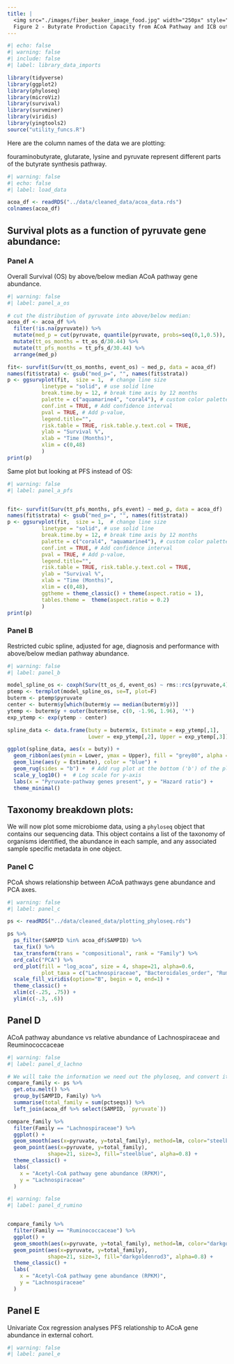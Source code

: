 ```yaml
--- 
title: |
  <img src="./images/fiber_beaker_image_food.jpg" width="250px" style="margin-left:5%; margin-right:5%"/>
  Figure 2 - Butyrate Production Capacity from ACoA Pathway and ICB outcome
---
```




```r
#| echo: false
#| warning: false
#| include: false
#| label: library_data_imports

library(tidyverse)
library(ggplot2)
library(phyloseq)
library(microViz)
library(survival)
library(survminer)
library(viridis)
library(yingtools2)
source("utility_funcs.R")


```

Here are the column names of the data we are plotting:

fouraminobutyrate, glutarate, lysine and pyruvate represent different parts of the butyrate synthesis pathway. 

```r
#| warning: false
#| echo: false
#| label: load_data

acoa_df <- readRDS("../data/cleaned_data/acoa_data.rds")
colnames(acoa_df)
```

## Survival plots as a function of pyruvate gene abundance:

### Panel A

Overall Survival (OS) by above/below median ACoA pathway gene abundance. 

```r
#| warning: false
#| label: panel_a_os

# cut the distribution of pyruvate into above/below median:
acoa_df <- acoa_df %>%
  filter(!is.na(pyruvate)) %>%
  mutate(med_p = cut(pyruvate, quantile(pyruvate, probs=seq(0,1,0.5)), c("Below Median", "Above Median"))) %>% #ifelse(pyruvate > median(pyruvate, na.rm = T), "Above Median", "Below Median")) %>%
  mutate(tt_os_months = tt_os_d/30.44) %>%
  mutate(tt_pfs_months = tt_pfs_d/30.44) %>%
  arrange(med_p)

fit<- survfit(Surv(tt_os_months, event_os) ~ med_p, data = acoa_df)
names(fit$strata) <- gsub("med_p=", "", names(fit$strata))
p <- ggsurvplot(fit,  size = 1,  # change line size
           linetype = "solid", # use solid line
           break.time.by = 12, # break time axis by 12 months
           palette = c("aquamarine4", "coral4"), # custom color palette
           conf.int = TRUE, # Add confidence interval
           pval = TRUE, # Add p-value,
           legend.title="",
           risk.table = TRUE, risk.table.y.text.col = TRUE,
           ylab = "Survival %",
           xlab = "Time (Months)",
           xlim = c(0,48)
           ) 
print(p)

```
Same plot but looking at PFS instead of OS:

```r
#| warning: false
#| label: panel_a_pfs


fit<- survfit(Surv(tt_pfs_months, pfs_event) ~ med_p, data = acoa_df)
names(fit$strata) <- gsub("med_p=", "", names(fit$strata))
p <- ggsurvplot(fit,  size = 1,  # change line size
           linetype = "solid", # use solid line
           break.time.by = 12, # break time axis by 12 months
           palette = c("coral4", "aquamarine4"), # custom color palette
           conf.int = TRUE, # Add confidence interval
           pval = TRUE, # Add p-value,
           legend.title="",
           risk.table = TRUE, risk.table.y.text.col = TRUE,
           ylab = "Survival %",
           xlab = "Time (Months)",
           xlim = c(0,48),
           ggtheme = theme_classic() + theme(aspect.ratio = 1),
           tables.theme =  theme(aspect.ratio = 0.2)
           ) 
print(p)
```

### Panel B

Restricted cubic spline, adjusted for age, diagnosis and performance with above/below median pathway abundance. 

```r
#| warning: false
#| label: panel_b

model_spline_os <- coxph(Surv(tt_os_d, event_os) ~ rms::rcs(pyruvate,4) + age10 + factor(cohort) + ecog, acoa_df)
ptemp <- termplot(model_spline_os, se=T, plot=F)
buterm <- ptemp$pyruvate
center <- buterm$y[which(buterm$y == median(buterm$y))]
ytemp <- buterm$y + outer(buterm$se, c(0, -1.96, 1.96), '*')
exp_ytemp <- exp(ytemp - center)

spline_data <- data.frame(buty = buterm$x, Estimate = exp_ytemp[,1],
                          Lower = exp_ytemp[,2], Upper = exp_ytemp[,3])

ggplot(spline_data, aes(x = buty)) +
  geom_ribbon(aes(ymin = Lower, ymax = Upper), fill = "grey80", alpha = 0.5) +
  geom_line(aes(y = Estimate), color = "blue") +
  geom_rug(sides = "b") +  # Add rug plot at the bottom ('b') of the plot
  scale_y_log10() +  # Log scale for y-axis
  labs(x = "Pyruvate-pathway genes present", y = "Hazard ratio") +
  theme_minimal()

```

## Taxonomy breakdown plots:

We will now plot some microbiome data, using a `phyloseq` object that contains our sequencing data.  This object contains a list of the taxonomy of organisms identified, the abundance in each sample, and any associated sample specific metadata in one object. 

### Panel C

PCoA shows relationship between ACoA pathways gene abundance and PCA axes. 

```r
#| warning: false
#| label: panel_c

ps <- readRDS("../data/cleaned_data/plotting_phyloseq.rds")

ps %>%
  ps_filter(SAMPID %in% acoa_df$SAMPID) %>%
  tax_fix() %>%
  tax_transform(trans = "compositional", rank = "Family") %>%
  ord_calc("PCA") %>%
  ord_plot(fill = "log_acoa", size = 4, shape=21, alpha=0.6,
           plot_taxa = c("Lachnospiraceae", "Bacteroidales_order", "Ruminococcaceae")) +
  scale_fill_viridis(option="B", begin = 0, end=1) +
  theme_classic() + 
  xlim(c(-.25, .75)) +
  ylim(c(-.3, .6))

```

## Panel D

ACoA pathway abundance vs relative abundance of Lachnospiraceae and Reuminococcaceae 

```r
#| warning: false
#| label: panel_d_lachno

# We will take the information we need out the phyloseq, and convert it to a dataframe for plotting: 
compare_family <- ps %>% 
  get.otu.melt() %>%
  group_by(SAMPID, Family) %>%
  summarise(total_family = sum(pctseqs)) %>%
  left_join(acoa_df %>% select(SAMPID, `pyruvate`))

compare_family %>%
  filter(Family == "Lachnospiraceae") %>%
  ggplot() +
  geom_smooth(aes(x=pyruvate, y=total_family), method=lm, color="steelblue") +
  geom_point(aes(x=pyruvate, y=total_family),
             shape=21, size=3, fill="steelblue", alpha=0.8) +
  theme_classic() + 
  labs(
    x = "Acetyl-CoA pathway gene abundance (RPKM)",
    y = "Lachnospiraceae"
  )

```
```r
#| warning: false
#| label: panel_d_rumino


compare_family %>%
  filter(Family == "Ruminococcaceae") %>%
  ggplot() +
  geom_smooth(aes(x=pyruvate, y=total_family), method=lm, color="darkgoldenrod3") +
  geom_point(aes(x=pyruvate, y=total_family),
             shape=21, size=3, fill="darkgoldenrod3", alpha=0.8) +
  theme_classic() + 
  labs(
    x = "Acetyl-CoA pathway gene abundance (RPKM)",
    y = "Lachnospiraceae"
  )

```
## Panel E
Univariate Cox regression analyses PFS relationship to ACoA gene abundance in external cohort.

```r
#| warning: false
#| label: panel_e


```

